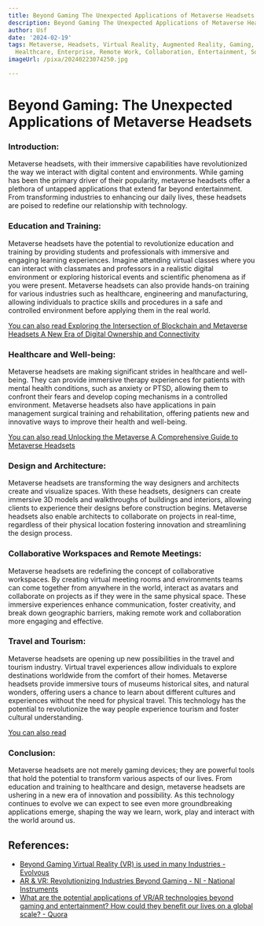```yaml
---
title: Beyond Gaming The Unexpected Applications of Metaverse Headsets
description: Beyond Gaming The Unexpected Applications of Metaverse Headsets
author: Usf
date: '2024-02-19'
tags: Metaverse, Headsets, Virtual Reality, Augmented Reality, Gaming, Education,
  Healthcare, Enterprise, Remote Work, Collaboration, Entertainment, Social Interaction
imageUrl: /pixa/20240223074250.jpg

---
```

# Beyond Gaming: The Unexpected Applications of Metaverse Headsets

### Introduction:
Metaverse headsets, with their immersive capabilities have revolutionized the way we interact with digital content and environments.  While gaming has been the primary driver of their popularity, metaverse headsets offer  a plethora of untapped applications that extend far beyond entertainment. From transforming industries  to enhancing our daily lives, these headsets are poised to redefine our relationship with technology.

### Education and Training:
Metaverse headsets have the potential to revolutionize education and  training by providing  students and professionals  with immersive  and engaging learning experiences. Imagine attending virtual classes where you can interact with classmates and professors in a realistic digital environment or exploring historical events and scientific phenomena  as  if you were present. Metaverse headsets can also provide  hands-on training  for various industries such as healthcare, engineering and manufacturing, allowing individuals  to practice skills and procedures in a  safe and controlled environment before applying them  in the real world.

[You can also read Exploring  the Intersection  of Blockchain and Metaverse Headsets  A New Era of Digital Ownership and Connectivity](Exploring%20the%20Intersection%20of%20Blockchain%20and%20Metaverse%20Headsets%20A%20New%20Era%20of%20Digital%20Ownership%20and%20Connectivity)


### Healthcare and Well-being:
Metaverse headsets are making significant strides in healthcare and well-being. They can provide  immersive therapy experiences for patients with mental health  conditions, such as anxiety or PTSD,  allowing them to confront their fears and develop coping mechanisms in  a controlled environment. Metaverse  headsets also have  applications in pain management surgical training and rehabilitation, offering patients new and  innovative ways to improve their health and well-being.

[You can also read Unlocking the Metaverse A Comprehensive Guide to Metaverse Headsets](Unlocking%20the%20Metaverse%20A%20Comprehensive%20Guide%20to%20Metaverse%20Headsets)


### Design  and Architecture:
Metaverse  headsets are transforming the way designers and architects create  and visualize spaces. With these  headsets, designers can create immersive 3D models  and walkthroughs of buildings and interiors, allowing  clients to  experience their designs before construction begins. Metaverse  headsets also enable architects to collaborate on projects in real-time, regardless  of their physical location  fostering innovation and streamlining the  design process.

### Collaborative Workspaces and Remote Meetings:
Metaverse headsets are redefining the concept of collaborative workspaces. By creating virtual meeting rooms  and environments teams can come together from anywhere in the world, interact as avatars and collaborate on projects as if they were in the same physical space. These immersive experiences enhance communication, foster creativity, and break down geographic barriers, making remote work and collaboration more engaging and effective.

### Travel and Tourism:
Metaverse headsets are opening up new possibilities in the travel and  tourism industry. Virtual travel experiences allow individuals to  explore destinations worldwide from the comfort  of their homes. Metaverse headsets  provide immersive tours of  museums  historical sites, and natural  wonders, offering users a chance to learn about different cultures and experiences without the need for physical  travel. This  technology has the potential to revolutionize the way  people experience tourism and foster cultural understanding.

[You can also read  ]()


### Conclusion:
Metaverse headsets are not merely gaming devices;  they are powerful tools that hold the potential to transform various aspects  of our lives. From education and training to healthcare and design, metaverse  headsets are ushering in a new  era of  innovation and possibility. As this technology continues to evolve we can expect to see even more groundbreaking applications emerge, shaping  the way we learn, work, play and interact with the world around us.

## References:
- [Beyond Gaming Virtual Reality (VR) is used in many Industries - Evolvous](https://evolvous.com/beyond-gaming-vr-is-shaping-the-future-of-healthcare-real-estate-education-and-many-industries/)
- [AR & VR: Revolutionizing Industries Beyond Gaming - NI - National Instruments](https://www.ni.com/en/perspectives/ar-vr-revolutionizing-industries-beyond-gaming.html)
- [What are the potential applications of VR/AR technologies beyond gaming and entertainment? How could they benefit our lives on a global scale? - Quora](https://www.quora.com/What-are-the-potential-applications-of-VR-AR-technologies-beyond-gaming-and-entertainment-How-could-they-benefit-our-lives-on-a-global-scale)

